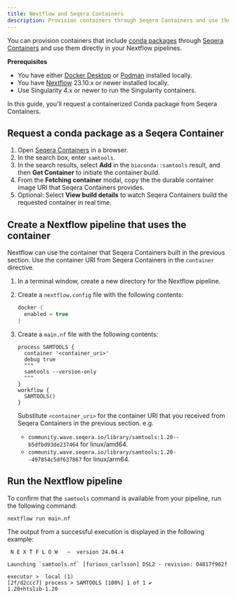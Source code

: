 ```yaml
---
title: Nextflow and Seqera Containers
description: Provision containers through Seqera Containers and use them in your Nextflow pipelines
---
```


You can provision containers that include [conda packages][conda] through [Seqera Containers][sc] and use them directly in your Nextflow pipelines.

**Prerequisites**

- You have either [Docker Desktop] or [Podman] installed locally.
- You have [Nextflow] 23.10.x or newer installed locally.
- Use Singularity 4.x or newer to run the Singularity containers.

In this guide, you'll request a containerized Conda package from Seqera Containers.

## Request a conda package as a Seqera Container

1. Open [Seqera Containers][sc] in a browser.
1. In the search box, enter `samtools`.
1. In the search results, select **Add** in the `bioconda::samtools` result, and then **Get Container** to initiate the container build.
1. From the **Fetching container** modal, copy the the durable container image URI that Seqera Containers provides.
1. Optional: Select **View build details** to watch Seqera Containers build the requested container in real time.

## Create a Nextflow pipeline that uses the container

Nextflow can use the container that Seqera Containers built in the previous section. Use the container URI from Seqera Containers in the `container` directive.

1. In a terminal window, create a new directory for the Nextflow pipeline.
1. Create a `nextflow.config` file with the following contents:

    ```groovy
    docker {
      enabled = true
    }
    ```

1. Create a `main.nf` file with the following contents:

    ```nextflow
    process SAMTOOLS {
      container '<container_uri>'
      debug true
      """
      samtools --version-only
      """
    }
    workflow {
      SAMTOOLS()
    }
    ```

    Substitute `<container_uri>` for the container URI that you received from Seqera Containers in the previous section. e.g.
    - `community.wave.seqera.io/library/samtools:1.20--b5dfbd93de237464` for linux/amd64.
    - `community.wave.seqera.io/library/samtools:1.20--497854c5df637867` for linux/arm64.

## Run the Nextflow pipeline

To confirm that the `samtools` command is available from your pipeline, run the following command:

```
nextflow run main.nf
```

The output from a successful execution is displayed in the following example:

```
 N E X T F L O W   ~  version 24.04.4

Launching `samtools.nf` [furious_carlsson] DSL2 - revision: 04817f962f

executor >  local (1)
[2f/d2ccc7] process > SAMTOOLS [100%] 1 of 1 ✔
1.20+htslib-1.20

```

[sc]: https://seqera.io/containers/
[conda]: https://docs.conda.io/en/latest/
[Nextflow]: https://www.nextflow.io/docs/latest/install.html
[Podman]: https://podman.io/docs/installation
[Docker Desktop]: https://www.docker.com/products/docker-desktop/

[wave-build]: /wave_docs/wave_repo/docs/cli/reference.md#build-a-container
[nf-config]: /wave_docs/wave_repo/docs/nextflow.md#configuration-options
[wave-cli]: /wave_docs/wave_repo/docs/cli/index.md
